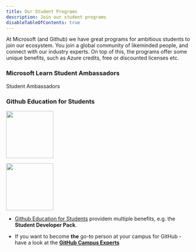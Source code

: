 ```yaml
---
title: Our Student Programs
description: Join our student programs
disableTableOfContents: true
---
```


At Microsoft (and Github) we have great programs for ambitious students to join our ecosystem.
You join a global community of likeminded people, and connect with our industry experts.
On top of this, the programs offer some unique benefits, such as Azure credits, free or discounted licenses etc.

### Microsoft Learn Student Ambassadors

Student Ambassadors

### Github Education for Students

<img
  src="https://education.github.com/assets/sdp-backpack-a64038716bf134f45e809ff86b9611fb97e41bbd2ccfa3181da73cf164d3c200.png"
  height="128px"
/>

<img
  src="https://education.github.com/assets/next/campus-experts/ce-flag-59b436097e6168e12b543fec9e936037ff777d1c0160fa4b07cd7394d8779418.png"
  height="128px"
/>

- [Github Education for Students](https://education.github.com/students) providem multiple benefits, e.g. the **Student Developer Pack**.

- If you want to become **the** go-to person at your campus for GitHub - have a
  look at the [**GitHub Campus Experts**](https://education.github.com/experts)

